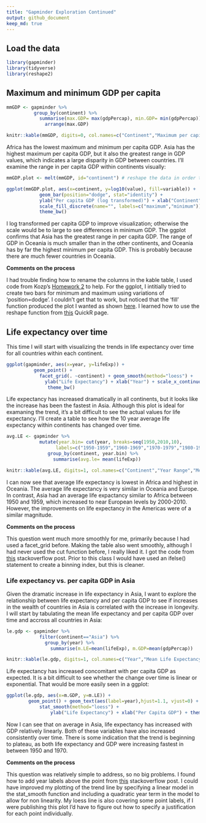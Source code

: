 ```yaml
---
title: "Gapminder Exploration Continued"
output: github_document 
keep_md: true 
---
```


## Load the data

```r
library(gapminder)
library(tidyverse)
library(reshape2)
```

## Maximum and minimum GDP per capita

```r
mmGDP <- gapminder %>% 
          group_by(continent) %>%
            summarise(max.GDP= max(gdpPercap), min.GDP= min(gdpPercap)) %>%
              arrange(max.GDP)

knitr::kable(mmGDP, digits=0, col.names=c("Continent","Maximum per capita GDP","Minimum per capita GDP"))
```

Africa has the lowest maximum and minimum per capita GDP. Asia has the highest maximum per capita GDP, but it also the greatest range in GDP values, which indicates a large disparity in GDP between countries. I'll examine the range in per capita GDP within continents visually:


```r
mmGDP.plot <- melt(mmGDP, id="continent") # reshape the data in order to plot min and max within continents on the same plot

ggplot(mmGDP.plot, aes(x=continent, y=log10(value), fill=variable)) + 
            geom_bar(position="dodge", stat="identity") + 
            ylab("Per capita GDP (log transformed)") + xlab("Continent") +
            scale_fill_discrete(name="", labels=c("maximum","minimum"))+
            theme_bw()
```

I log transformed per capita GDP to improve visualization; otherwise the scale would be to large to see differences in minimum GDP. The ggplot confirms that Asia has the greatest range in per capita GDP. The range of GDP in Oceania is much smaller than in the other continents, and Oceania has by far the highest minimum per capita GDP. This is probably because there are much fewer countries in Oceania. 

**Comments on the process**

I had trouble finding how to rename the columns in the kable table, I used code from Kozp's [Homework 2](https://github.com/Kozp/STAT545-hw-Kozik-Pavel/blob/Side-Branch/hw02/hw2.md) to help. For the ggplot, I intitially tried to create two bars for minimum and maximum using variations of 'position=dodge'. I couldn't get that to work, but noticed that the 'fill' function produced the plot I wanted as shown [here](http://ggplot2.tidyverse.org/reference/position_dodge.html). I learned how to use the reshape function from [this](http://www.statmethods.net/management/reshape.html) QuickR page.

## Life expectancy over time

This time I will start with visualizing the trends in life expectancy over time for all countries within each continent.

```r
ggplot(gapminder, aes(x=year, y=lifeExp)) + 
          geom_point() + 
            facet_grid(. ~continent) + geom_smooth(method="loess") +
              ylab("Life Expectancy") + xlab("Year") + scale_x_continuous(breaks=seq(1950,2010,15)) +
               theme_bw()
```

Life expectancy has increased dramatically in all continents, but it looks like the increase has been the fastest in Asia. Although this plot is ideal for examaning the trend, it's a bit difficult to see the actual values for life expectancy. I'll create a table to see how the 10 year average life expectancy within continents has changed over time.

```r
avg.LE <- gapminder %>% 
            mutate(year.bin= cut(year, breaks=seq(1950,2010,10), 
                  labels=c("1950-1959","1960-1969","1970-1979","1980-1989","1990-1999","2000-2010"))) %>%
               group_by(continent, year.bin) %>%
                 summarise(avg.le= mean(lifeExp)) 

knitr::kable(avg.LE, digits=1, col.names=c("Continent","Year Range","Mean Life Expectancy"))
```

I can now see that average life expectancy is lowest in Africa and highest in Oceania. The average life expectancy is very similar in Oceania and Europe. In contrast, Asia had an average life expactancy similar to Africa between 1950 and 1959, which increased to near European levels by 2000-2010. However, the improvements on life expectancy in the Americas were of a similar magnitude.

**Comments on the process**

This question went much more smoothly for me, primarily because I had used a facet_grid before.
Making the table also went smoothly, although I had never used the cut function before, I really liked it. I got the code from [this](https://stackoverflow.com/questions/23163567/r-dplyr-categorize-numeric-variable-with-mutate) stackoverflow post. Prior to this class I would have used an ifelse() statement to create a binning index, but this is cleaner.

### Life expectancy vs. per capita GDP in Asia

Given the dramatic increase in life expectancy in Asia, I want to explore the relationship between life expectancy and per capita GDP to see if increases in the wealth of countries in Asia is correlated with the increase in longevity. I will start by tabulating the mean life expectancy and per capita GDP over time and accross all countries in Asia:

```r
le.gdp <- gapminder %>% 
            filter(continent=="Asia") %>%
              group_by(year) %>%
                summarise(m.LE=mean(lifeExp), m.GDP=mean(gdpPercap))

knitr::kable(le.gdp, digits=1, col.names=c("Year","Mean Life Expectancy","Mean Per Capita GDP"))
```

Life expectancy has increased concomitant with per capita GDP as expected. It is a bit difficult to see whether the change over time is linear or exponential. That would be more easily seen in a ggplot:

```r
ggplot(le.gdp, aes(x=m.GDP, y=m.LE)) + 
        geom_point() + geom_text(aes(label=year),hjust=1.1, vjust=0) + 
            stat_smooth(method="loess") + 
                ylab("Life Expectancy") + xlab("Per Capita GDP") + theme_bw()
```

Now I can see that on average in Asia, life expectancy has increased with GDP relatively linearly. Both of these variables have also increased consistently over time. There is some indication that the trend is beginning to plateau, as both life expectancy and GDP were increasing fastest in between 1950 and 1970.

**Comments on the process**

This question was relatively simple to address, so no big problems. I found how to add year labels above the point from [this](https://stackoverflow.com/questions/15624656/label-points-in-geom-point) stackoverflow post. I could have improved my plotting of the trend line by specifying a linear model in the stat_smooth function and including a quadratic year term in the model to allow for non linearity. My loess line is also covering some point labels, if I were publishing this plot I'd have to figure out how to specify a justification for each point individually.
